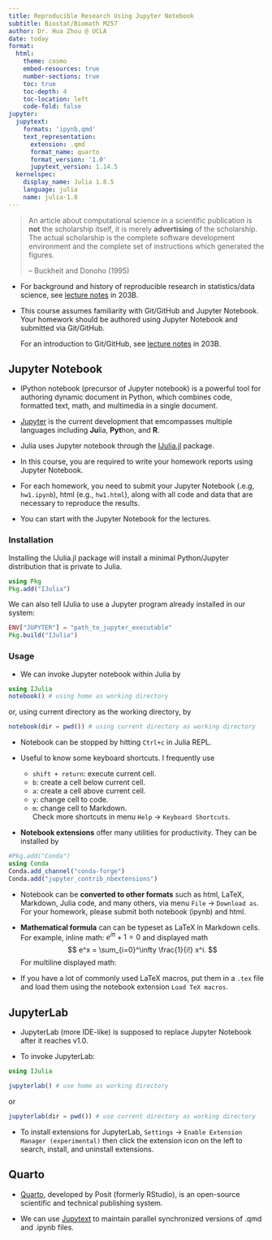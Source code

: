 ```yaml
---
title: Reproducible Research Using Jupyter Notebook
subtitle: Biostat/Biomath M257
author: Dr. Hua Zhou @ UCLA
date: today
format:
  html:
    theme: cosmo
    embed-resources: true
    number-sections: true
    toc: true
    toc-depth: 4
    toc-location: left
    code-fold: false
jupyter:
  jupytext:
    formats: 'ipynb,qmd'
    text_representation:
      extension: .qmd
      format_name: quarto
      format_version: '1.0'
      jupytext_version: 1.14.5
  kernelspec:
    display_name: Julia 1.8.5
    language: julia
    name: julia-1.8
---
```


> An article about computational science in a scientific publication is **not** the scholarship itself, it is merely **advertising** of the scholarship. The actual scholarship is the complete software development environment and the complete set of instructions which generated the figures.
> 
> -- Buckheit and Donoho (1995)

* For background and history of reproducible research in statistics/data science, see [lecture notes](https://ucla-biostat-203b.github.io/2023winter/slides/03-repres/repres.html) in 203B.

* This course assumes familiarity with Git/GitHub and Jupyter Notebook. Your homework should be authored using Jupyter Notebook and submitted via Git/GitHub.

    For an introduction to Git/GitHub, see [lecture notes](https://ucla-biostat-203b.github.io/2023winter/slides/04-git/git.html) in 203B.

## Jupyter Notebook

* IPython notebook (precursor of Jupyter notebook) is a powerful tool for authoring dynamic document in Python, which combines code, formatted text, math, and multimedia in a single document.  

* [Jupyter](http://jupyter.org) is the current development that emcompasses multiple languages including **Ju**lia, **Pyt**hon, and **R**. 

* Julia uses Jupyter notebook through the [IJulia.jl](https://github.com/JuliaLang/IJulia.jl) package.

* In this course, you are required to write your homework reports using Jupyter Notebook.

* For each homework, you need to submit your Jupyter Notebook (.e.g, `hw1.ipynb`), html (e.g., `hw1.html`), along with all code and data that are necessary to reproduce the results.

* You can start with the Jupyter Notebook for the lectures.  

### Installation

Installing the IJulia.jl package will install a minimal Python/Jupyter distribution that is private to Julia.
```julia
using Pkg
Pkg.add("IJulia")
```
We can also tell IJulia to use a Jupyter program already installed in our system:
```julia
ENV["JUPYTER"] = "path_to_jupyter_executable"
Pkg.build("IJulia")
```

### Usage

* We can invoke Jupyter notebook within Julia by
```julia
using IJulia
notebook() # using home as working directory 
```
or, using current directory as the working directory, by
```julia
notebook(dir = pwd()) # using current directory as working directory 
```

* Notebook can be stopped by hitting `Ctrl+c` in Julia REPL.

* Useful to know some keyboard shortcuts. I frequently use
    * `shift + return`: execute current cell. 
    * `b`: create a cell below current cell.
    * `a`: create a cell above current cell.  
    * `y`: change cell to code.  
    * `m`: change cell to Markdown.  
    Check more shortcuts in menu `Help` -> `Keyboard Shortcuts`.

* **Notebook extensions** offer many utilities for productivity. They can be installed by
```julia
#Pkg.add("Conda")
using Conda
Conda.add_channel("conda-forge")
Conda.add("jupyter_contrib_nbextensions")
```

* Notebook can be **converted to other formats** such as html, LaTeX, Markdown, Julia code, and many others, via menu `File` -> `Download as`. For your homework, please submit both notebook (ipynb) and html.

* **Mathematical formula** can can be typeset as LaTeX in Markdown cells. For example, inline math: $e^{i \pi} + 1 = 0$ and displayed math
$$
    e^x = \sum_{i=0}^\infty \frac{1}{i!} x^i.
$$
For multiline displayed math:
\begin{eqnarray*}
    e^x &=& \sum_{i=0}^\infty \frac{1}{i!} x^i \\
    &\approx& 1 + x + \frac{x^2}{2}.
\end{eqnarray*}

* If you have a lot of commonly used LaTeX macros, put them in a `.tex` file and load them using the notebook extension `Load TeX macros`. 

## JupyterLab

- JupyterLab (more IDE-like) is supposed to replace Jupyter Notebook after it reaches v1.0.

- To invoke JupyterLab:
```julia
using IJulia

jupyterlab() # use home as working directory
```
or
```julia
jupyterlab(dir = pwd()) # use current directory as working directory
```

- To install extensions for JupyterLab, `Settings` -> `Enable Extension Manager (experimental)` then click the extension icon on the left to search, install, and uninstall extensions.

## Quarto

* [Quarto](https://quarto.org/), developed by Posit (formerly RStudio), is an open-source scientific and technical publishing system.

* We can use [Jupytext](https://jupytext.readthedocs.io/en/latest/) to maintain parallel synchronized versions of .qmd and .ipynb files. 
